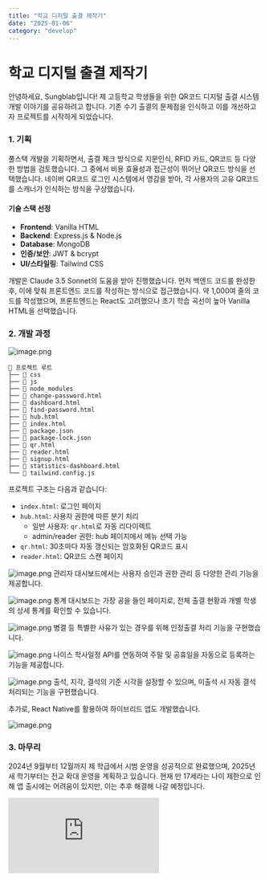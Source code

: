 ```yaml
---
title: "학교 디지털 출결 제작기"
date: "2025-01-06"
category: "develop"
---
```


# 학교 디지털 출결 제작기

안녕하세요, Sungblab입니다! 제 고등학교 학생들을 위한 QR코드 디지털 출결 시스템 개발 이야기를 공유하려고 합니다.
기존 수기 출결의 문제점을 인식하고 이를 개선하고자 프로젝트를 시작하게 되었습니다.

### 1. 기획

풀스택 개발을 기획하면서, 출결 체크 방식으로 지문인식, RFID 카드, QR코드 등 다양한 방법을 검토했습니다.
그 중에서 비용 효율성과 접근성이 뛰어난 QR코드 방식을 선택했습니다. 네이버 QR코드 로그인 시스템에서 영감을 받아,
각 사용자의 고유 QR코드를 스캐너가 인식하는 방식을 구상했습니다.

#### 기술 스택 선정

- **Frontend**: Vanilla HTML
- **Backend**: Express.js & Node.js
- **Database**: MongoDB
- **인증/보안**: JWT & bcrypt
- **UI/스타일링**: Tailwind CSS

개발은 Claude 3.5 Sonnet의 도움을 받아 진행했습니다. 먼저 백엔드 코드를 완성한 후, 이에 맞춰 프론트엔드 코드를 작성하는 방식으로 접근했습니다.
약 1,000여 줄의 코드를 작성했으며, 프론트엔드는 React도 고려했으나 초기 학습 곡선이 높아 Vanilla HTML을 선택했습니다.

### 2. 개발 과정

![image.png](/images/pr6.png)

```
📁 프로젝트 루트
├── 📁 css
├── 📁 js
├── 📁 node_modules
├── 📄 change-password.html
├── 📄 dashboard.html
├── 📄 find-password.html
├── 📄 hub.html
├── 📄 index.html
├── 📄 package.json
├── 📄 package-lock.json
├── 📄 qr.html
├── 📄 reader.html
├── 📄 signup.html
├── 📄 statistics-dashboard.html
└── 📄 tailwind.config.js
```

프로젝트 구조는 다음과 같습니다:

- `index.html`: 로그인 페이지
- `hub.html`: 사용자 권한에 따른 분기 처리
  - 일반 사용자: `qr.html`로 자동 리다이렉트
  - admin/reader 권한: hub 페이지에서 메뉴 선택 가능
- `qr.html`: 30초마다 자동 갱신되는 암호화된 QR코드 표시
- `reader.html`: QR코드 스캔 페이지

![image.png](/images/관리자페이지.png)
관리자 대시보드에서는 사용자 승인과 권한 관리 등 다양한 관리 기능을 제공합니다.

![image.png](/images/11.png)
통계 대시보드는 가장 공을 들인 페이지로, 전체 출결 현황과 개별 학생의 상세 통계를 확인할 수 있습니다.

![image.png](/images/22.png)
병결 등 특별한 사유가 있는 경우를 위해 인정출결 처리 기능을 구현했습니다.

![image.png](/images/33.png)
나이스 학사일정 API를 연동하여 주말 및 공휴일을 자동으로 등록하는 기능을 제공합니다.

![image.png](/images/44.png)
출석, 지각, 결석의 기준 시각을 설정할 수 있으며, 미출석 시 자동 결석 처리되는 기능을 구현했습니다.

추가로, React Native를 활용하여 하이브리드 앱도 개발했습니다.

![image.png](/images/앱.png)

### 3. 마무리

2024년 9월부터 12월까지 제 학급에서 시범 운영을 성공적으로 완료했으며, 2025년 새 학기부터는 전교 확대 운영을 계획하고 있습니다.
현재 만 17세라는 나이 제한으로 인해 앱 출시에는 어려움이 있지만, 이는 추후 해결해 나갈 예정입니다.

<div
  style={{
    position: "relative",
    paddingBottom: "56.25%",
    height: 0,
    overflow: "hidden",
    maxWidth: "100%",
    marginTop: "2rem",
  }}
>
  <iframe
    style={{
      position: "absolute",
      top: 0,
      left: 0,
      width: "100%",
      height: "100%",
    }}
    src="https://www.youtube.com/embed/uVYktO-Xy3U"
    title="디지털 출결 시스템 소개"
    frameBorder="0"
    allow="accelerometer; autoplay; clipboard-write; encrypted-media; gyroscope; picture-in-picture"
    allowFullScreen
  ></iframe>
</div>
